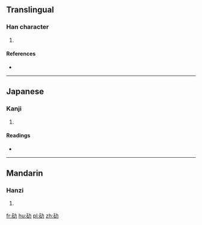 ==Translingual==

===Han character===
{{Han char|rn=19|rad=力|as=05|sn=7|four=|canj=一口大尸 (MRKS)|ids=⿰[[石]][[力]]}}

# {{defn|Han|sort=力05}}

====References====
* {{Han ref|kx=0147.060|dkj=02322|dj=0331.090|hdz=10368.050|uh=52AF|ud=21167}}

----

==Japanese==

===Kanji===
{{ja-kanji|grade=|rs=力05}}

# {{defn|lang=ja|sort=力05}}

====Readings====
* {{ja-readings|on=[[しょ]] (sho)|kun=[[つよい]] (tsuyoi)}}

----

==Mandarin==

===Hanzi===
{{cmn-hanzi|pin=[[zhū]] ([[zhu1]])|wg=chu<sup>1</sup>}}

# {{defn|lang=cmn|sort=力05}}

[[fr:劯]]
[[hu:劯]]
[[pl:劯]]
[[zh:劯]]